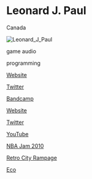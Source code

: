 # Leonard J. Paul

<Location>

Canada

</Location>

![Leonard_J_Paul](./directory_images/Leonard_J_Paul_v1.webp)

<Skills>

game audio

programming

</Skills>

<Personal>

[Website](http://www.videogameaudio.com)

[Twitter](https://twitter.com/VideoGameAudio)

[Bandcamp](https://leonardjpaul.bandcamp.com/releases)

</Personal>

<Business>

[Website](http://School.VideoGameAudio.com)

[Twitter](https://twitter.com/SchoolGameAudio)

[YouTube](https://www.youtube.com/playlist?list=PL17-p74MQ_0STwm-hfUC3Nyl2X2kD7Y_b)

</Business>



<Games>

[NBA Jam 2010](https://en.wikipedia.org/wiki/NBA_Jam_(2010_video_game))

[Retro City Rampage](https://www.vblank.com/RetroCityRampage/)

[Eco](https://www.play.eco/)

</Games>
